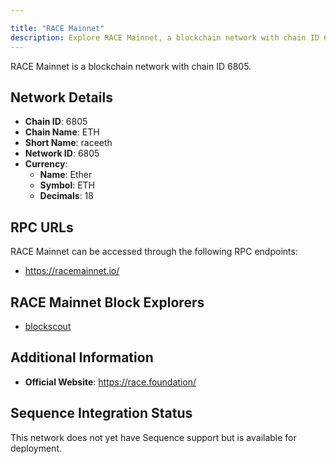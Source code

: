 ```yaml
---

title: "RACE Mainnet"
description: Explore RACE Mainnet, a blockchain network with chain ID 6805. Learn about its native currency, Ether, and how to interact with the network.
---
```




RACE Mainnet is a blockchain network with chain ID 6805.

## Network Details

- **Chain ID**: 6805
- **Chain Name**: ETH
- **Short Name**: raceeth
- **Network ID**: 6805
- **Currency**: 
  - **Name**: Ether
  - **Symbol**: ETH
  - **Decimals**: 18

## RPC URLs

RACE Mainnet can be accessed through the following RPC endpoints:

- https://racemainnet.io/

## RACE Mainnet Block Explorers

- [blockscout](https://racescan.io)

## Additional Information

- **Official Website**: https://race.foundation/

## Sequence Integration Status

This network does not yet have Sequence support but is available for deployment.
